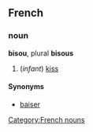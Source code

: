 ==French==
===noun===
'''bisou''', plural '''bisous'''
# (''infant'') [[kiss]]

====Synonyms====
*[[baiser]]
[[Category:French nouns]]